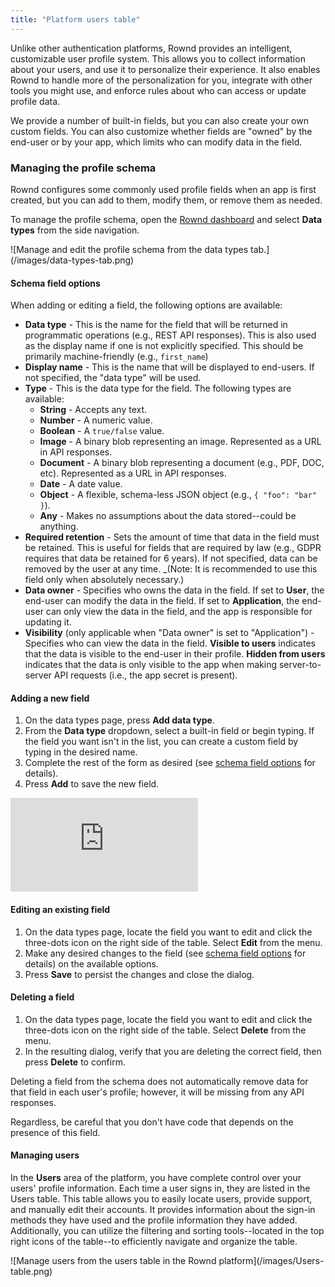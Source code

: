```yaml
---
title: "Platform users table"
---
```


Unlike other authentication platforms, Rownd provides an intelligent, customizable user profile system. This allows you to collect information about your users, and use it to personalize their experience. It also enables Rownd to handle more of the personalization for you, integrate with other tools you might use, and enforce rules about who can access or update profile data.

We provide a number of built-in fields, but you can also create your own custom fields. You can also customize whether fields are "owned" by the end-user or by your app, which limits who can modify data in the field.

### Managing the profile schema

Rownd configures some commonly used profile fields when an app is first created, but you can add to them, modify them, or remove them as needed.

To manage the profile schema, open the [Rownd dashboard](https://app.rownd.io) and select **Data types** from the side navigation.

<Frame>
![Manage and edit the profile schema from the data types tab.](/images/data-types-tab.png) 
</Frame>

#### Schema field options

When adding or editing a field, the following options are available:

- **Data type** - This is the name for the field that will be returned in programmatic operations (e.g., REST API responses). This is also used as the display name if one is not explicitly specified. This should be primarily machine-friendly (e.g., `first_name`)
- **Display name** - This is the name that will be displayed to end-users. If not specified, the "data type" will be used.
- **Type** - This is the data type for the field. The following types are available:
  - **String** - Accepts any text.
  - **Number** - A numeric value.
  - **Boolean** - A `true/false` value.
  - **Image** - A binary blob representing an image. Represented as a URL in API responses.
  - **Document** - A binary blob representing a document (e.g., PDF, DOC, etc). Represented as a URL in API responses.
  - **Date** - A date value.
  - **Object** - A flexible, schema-less JSON object (e.g., `{ "foo": "bar" }`).
  - **Any** - Makes no assumptions about the data stored--could be anything.
- **Required retention** - Sets the amount of time that data in the field must be retained. This is useful for fields that are required by law (e.g., GDPR requires that data be retained for 6 years). If not specified, data can be removed by the user at any time. _(Note: It is recommended to use this field only when absolutely necessary.)
- **Data owner** - Specifies who owns the data in the field. If set to **User**, the end-user can modify the data in the field. If set to **Application**, the end-user can only view the data in the field, and the app is responsible for updating it.
- **Visibility** (only applicable when "Data owner" is set to "Application") - Specifies who can view the data in the field. **Visible to users** indicates that the data is visible to the end-user in their profile. **Hidden from users** indicates that the data is only visible to the app when making server-to-server API requests (i.e., the app secret is present).


#### Adding a new field

1. On the data types page, press **Add data type**.
2. From the **Data type** dropdown, select a built-in field or begin typing. If the field you want isn't in the list, you can create a custom field by typing in the desired name.
3. Complete the rest of the form as desired (see [schema field options](#schema-field-options) for details).
4. Press **Add** to save the new field.

<div style={{
    "height": "0px",
    "paddingBottom": "71.1462%",
    "position": "relative"
}}><iframe src="https://www.loom.com/embed/9998580bda2844a3a80d267bd2a8d7a2" frameborder="0" webkitallowfullscreen mozallowfullscreen allowfullscreen style={{
    "height": "100%",
    "left": "0px",
    "position": "absolute",
    "top": "0px",
    "width": "100%"
}}></iframe></div>

#### Editing an existing field

1. On the data types page, locate the field you want to edit and click the three-dots icon on the right side of the table. Select **Edit** from the menu.
2. Make any desired changes to the field (see [schema field options](#schema-field-options) for details) on the available options.
3. Press **Save** to persist the changes and close the dialog.


#### Deleting a field

1. On the data types page, locate the field you want to edit and click the three-dots icon on the right side of the table. Select **Delete** from the menu.
2. In the resulting dialog, verify that you are deleting the correct field, then press **Delete** to confirm.
<Warning>
Deleting a field from the schema does not automatically remove data for that field in each user's profile; however, it will be missing from any API responses.

Regardless, be careful that you don't have code that depends on the presence of this field.
</Warning>


#### Managing users 

In the **Users** area of the platform, you have complete control over your users' profile information. Each time a user signs in, they are listed in the Users table. This table allows you to easily locate users, provide support, and manually edit their accounts. It provides information about the sign-in methods they have used and the profile information they have added. Additionally, you can utilize the filtering and sorting tools--located in the top right icons of the table--to efficiently navigate and organize the table.

<Frame>
![Manage users from the users table in the Rownd platform](/images/Users-table.png) 
</Frame>
